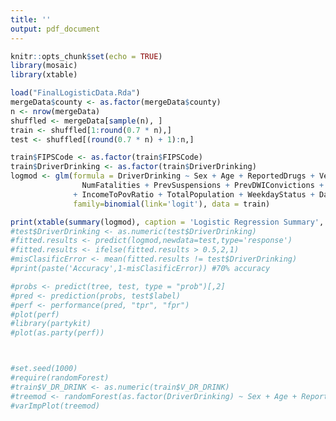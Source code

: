 ```yaml
---
title: ''
output: pdf_document
---
```

```r
knitr::opts_chunk$set(echo = TRUE)
library(mosaic)
library(xtable)
```

```r
load("FinalLogisticData.Rda")
mergeData$county <- as.factor(mergeData$county)
n <- nrow(mergeData)
shuffled <- mergeData[sample(n), ]
train <- shuffled[1:round(0.7 * n),]
test <- shuffled[(round(0.7 * n) + 1):n,]

train$FIPSCode <- as.factor(train$FIPSCode)
train$DriverDrinking <- as.factor(train$DriverDrinking)
logmod <- glm(formula = DriverDrinking ~ Sex + Age + ReportedDrugs + VehicleSpeed + DeathSceneStatus + 
                NumFatalities + PrevSuspensions + PrevDWIConvictions + PrevSpeeding 
              + IncomeToPovRatio + TotalPopulation + WeekdayStatus + DayStatus,
              family=binomial(link='logit'), data = train)

print(xtable(summary(logmod), caption = 'Logistic Regression Summary', digits = c(6, 6, 3, 3, 3)))
#test$DriverDrinking <- as.numeric(test$DriverDrinking)
#fitted.results <- predict(logmod,newdata=test,type='response')
#fitted.results <- ifelse(fitted.results > 0.5,2,1)
#misClasificError <- mean(fitted.results != test$DriverDrinking)
#print(paste('Accuracy',1-misClasificError)) #70% accuracy

#probs <- predict(tree, test, type = "prob")[,2]
#pred <- prediction(probs, test$label)
#perf <- performance(pred, "tpr", "fpr")
#plot(perf)
#library(partykit)
#plot(as.party(perf))



#set.seed(1000)
#require(randomForest)
#train$V_DR_DRINK <- as.numeric(train$V_DR_DRINK)
#treemod <- randomForest(as.factor(DriverDrinking) ~ Sex + Age + ReportedDrugs + VehicleSpeed + DeathSceneStatus + VehicleDeformed + NumFatalities + PrevSuspensions + PrevDWIConvictions + PrevSpeeding + IncomeToPovRatio + TotalPopulation + WeekdayStatus + DayStatus, data = train, ntree = 50, mtry = 4, keep.forest = FALSE, importance = TRUE)
#varImpPlot(treemod)
```



```r


```
